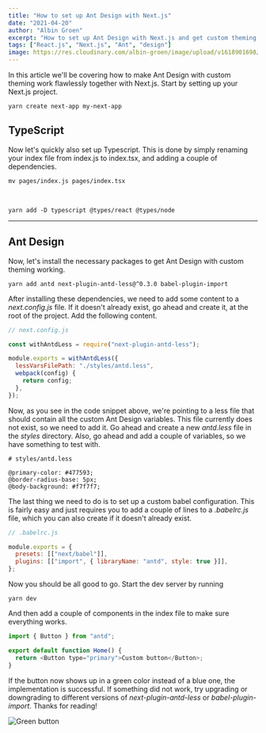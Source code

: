 ```yaml
---
title: "How to set up Ant Design with Next.js"
date: "2021-04-20"
author: "Albin Groen"
excerpt: "How to set up Ant Design with Next.js and get custom theming working"
tags: ["React.js", "Next.js", "Ant", "design"]
image: https://res.cloudinary.com/albin-groen/image/upload/v1618901698/CleanShot_2021-04-20_at_08.54.45_2x_u44pjc.png
---
```


In this article we'll be covering how to make Ant Design with custom theming work flawlessly together with Next.js. Start by setting up your Next.js project.

```shell
yarn create next-app my-next-app
```

## TypeScript

Now let's quickly also set up Typescript. This is done by simply renaming your index file from index.js to index.tsx, and adding a couple of dependencies.

```shell
mv pages/index.js pages/index.tsx
```

<br />

```shell
yarn add -D typescript @types/react @types/node
```

---

## Ant Design

Now, let's install the necessary packages to get Ant Design with custom theming working.

```shell
yarn add antd next-plugin-antd-less@^0.3.0 babel-plugin-import
```

After installing these dependencies, we need to add some content to a _next.config.js_ file. If it doesn't already exist, go ahead and create it, at the root of the project. Add the following content.

```javascript
// next.config.js

const withAntdLess = require("next-plugin-antd-less");

module.exports = withAntdLess({
  lessVarsFilePath: "./styles/antd.less",
  webpack(config) {
    return config;
  },
});
```

Now, as you see in the code snippet above, we're pointing to a less file that should contain all the custom Ant Design variables. This file currently does not exist, so we need to add it. Go ahead and create a new _antd.less_ file in the _styles_ directory. Also, go ahead and add a couple of variables, so we have something to test with.

```less
# styles/antd.less

@primary-color: #477593;
@border-radius-base: 5px;
@body-background: #f7f7f7;
```

The last thing we need to do is to set up a custom babel configuration. This is fairly easy and just requires you to add a couple of lines to a _.babelrc.js_ file, which you can also create if it doesn't already exist.

```javascript
// .babelrc.js

module.exports = {
  presets: [["next/babel"]],
  plugins: [["import", { libraryName: "antd", style: true }]],
};
```

Now you should be all good to go. Start the dev server by running

```shell
yarn dev
```

And then add a couple of components in the index file to make sure everything works.

```javascript
import { Button } from "antd";

export default function Home() {
  return <Button type="primary">Custom button</Button>;
}
```

If the button now shows up in a green color instead of a blue one, the implementation is successful. If something did not work, try upgrading or downgrading to different versions of _next-plugin-antd-less_ or _babel-plugin-import_. Thanks for reading!

![Green button](https://res.cloudinary.com/albin-groen/image/upload/v1618901698/CleanShot_2021-04-20_at_08.54.45_2x_u44pjc.png)
